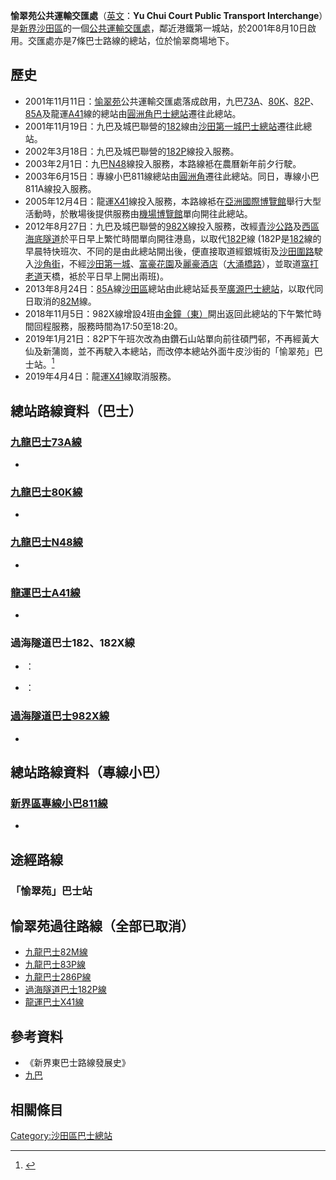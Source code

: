{{Infobox HK Bus terminus 
| image= Yu Chui Court Public Transport Interchange.jpg
| name=愉翠苑巴士總站 <br /> Yu Chui Court Bus Terminus
| district=[[沙田區|沙田區]] 
| area=沙田第一城/石門 
| street=牛皮沙街2號 <br /> 愉翠商場地下 
| opendate={{start date and age|2001|8|10}}
| terminate=[[九巴|九巴]] <br /> [[九龍巴士73A線|73A]]、[[九龍巴士80K線|80K]]、[[九龍巴士N48線|N48]] <br/> [[過海隧道巴士|過海隧道巴士]] <br /> [[過海隧道巴士182線|182、182X]]、[[過海隧道巴士982X線|982X]]<br/> [[龍運|龍運]] <br /> [[龍運巴士A41線|A41]]  
| via=[[九巴|九巴]] <br /> [[九龍巴士49X線|49X]]、[[九龍巴士82P線|82P]]、[[九龍巴士82X線|82X]]、[[九龍巴士83K線|83K]]、[[九龍巴士84M線|84M]]、<br />[[九龍巴士85A線|85A]]、[[九龍巴士86線|86]]、[[九龍巴士89X線|89X]]、[[九龍巴士281A線|281A]]、[[過海隧道巴士N182線|N182]] <br /> [[龍運|龍運]]<br />[[龍運巴士NA41線|NA41]]  
| feeder= [[港鐵|港鐵]][[馬鞍山綫|馬鞍山綫]] [[第一城站|第一城站]] D出口 <br/> [[專線小巴|專線小巴]] <br /> [[新界區專線小巴804線|804]]、808、811線
| nearbystreets=牛皮沙街、插桅杆街等
| nearbysights=[[愉翠苑|愉翠苑]]、愉翠商場、[[香港恒生大學|香港恒生大學]]、[[香港駕駛學院|香港駕駛學院]]等
| notes= 
| alternative= 
| bgcolor=GREEN 
| fontcolor=white }}

'''愉翠苑公共運輸交匯處'''（[[英文|英文]]：'''Yu Chui Court Public Transport Interchange'''）是[[新界|新界]][[沙田區|沙田區]]的一個[[公共運輸交匯處|公共運輸交匯處]]，鄰近港鐵第一城站，於2001年8月10日啟用。交匯處亦是7條巴士路線的總站，位於愉翠商場地下。

==歷史==
*2001年11月11日：[[愉翠苑|愉翠苑]]公共運輸交匯處落成啟用，九巴[[九龍巴士73A線|73A]]、[[九龍巴士80K線|80K]]、[[九龍巴士82P線|82P]]、[[九龍巴士85A線|85A]]及龍運[[龍運巴士A41線|A41]]線的總站由[[圓洲角巴士總站|圓洲角巴士總站]]遷往此總站。
*2001年11月19日：九巴及城巴聯營的[[過海隧道巴士182線|182]]線由[[沙田第一城巴士總站|沙田第一城巴士總站]]遷往此總站。
*2002年3月18日：九巴及城巴聯營的[[過海隧道巴士182P線|182P]]線投入服務。
*2003年2月1日：九巴[[九龍巴士N48線|N48]]線投入服務，本路線袛在農曆新年前夕行駛。
*2003年6月15日：專線小巴811線總站由[[圓洲角巴士總站|圓洲角]]遷往此總站。同日，專線小巴811A線投入服務。
*2005年12月4日：龍運[[龍運巴士X41線|X41]]線投入服務，本路線袛在[[亞洲國際博覽館|亞洲國際博覽館]]舉行大型活動時，於散場後提供服務由[[亞洲國際博覽館|機場博覽館]]單向開往此總站。
*2012年8月27日：九巴及城巴聯營的[[過海隧道巴士982X線|982X]]線投入服務，改經[[青沙公路|青沙公路]]及[[西區海底隧道|西區海底隧道]]於平日早上繁忙時間單向開往港島，以取代[[過海隧道巴士182P線|182P]]線 (182P是[[過海隧道巴士182線|182]]線的早晨特快班次、不同的是由此總站開出後，便直接取道經銀城街及[[沙田圍路|沙田圍路]]駛入[[沙角街|沙角街]]，不經[[沙田第一城|沙田第一城]]、[[富豪花園|富豪花園]]及[[麗豪酒店|麗豪酒店]]（[[大涌橋路|大涌橋路]]），並取道[[窩打老道|窩打老道]]天橋，袛於平日早上開出兩班)。
*2013年8月24日：[[九龍巴士85A線|85A]]線[[沙田區|沙田區]]總站由此總站延長至[[廣源巴士總站|廣源巴士總站]]，以取代同日取消的[[九龍巴士82M線|82M]]線。
*2018年11月5日：982X線增設4班由[[金鐘（東）巴士總站|金鐘（東）]]開出返回此總站的下午繁忙時間回程服務，服務時間為17:50至18:20。
*2019年1月21日：82P下午班次改為由鑽石山站單向前往碩門邨，不再經黃大仙及新蒲崗，並不再駛入本總站，而改停本總站外面牛皮沙街的「愉翠苑」巴士站。<ref>{{Cite web |url=http://search.kmb.hk/KMBWebSite/AnnouncementPicture.ashx?url=1547628499_4181_0.pdf |title=82P服務延長至碩門邨為終點站 |access-date=2019-11-05 |archive-url=https://web.archive.org/web/20190116200651/http://search.kmb.hk/KMBWebSite/AnnouncementPicture.ashx?url=1547628499_4181_0.pdf |archive-date=2019-01-16 |dead-url=yes }}</ref>
*2019年4月4日：龍運[[龍運巴士X41線|X41]]線取消服務。

==總站路線資料（巴士）==
===[[九龍巴士73A線|九龍巴士73A線]]===
*{{HK Bus Route KLNT|73A|inline}}

===[[九龍巴士80K線|九龍巴士80K線]]===
*{{HK Bus Route KLNT|80K|inline}}

===[[九龍巴士N48線|九龍巴士N48線]]===
*{{HK Bus Route KLNT|N48|inline}}

===[[龍運巴士A41線|龍運巴士A41線]]===
*{{HK Bus Route Lantau|A41|inline}}

===過海隧道巴士182、182X線===
*{{CHT|182}}：{{HK Bus Route Cross Harbour|182|inline}}
*{{CHT|182X}}：{{HK Bus Route Cross Harbour|182X|inline}}

===[[過海隧道巴士982X線|過海隧道巴士982X線]]===
*{{HK Bus Route Cross Harbour|982X|inline}}

==總站路線資料（專線小巴）==
===[[新界區專線小巴811線|新界區專線小巴811線]]===
*{{HK MiniBus Route NT Show:811|format=inline}}

==途經路線==
===「愉翠苑」巴士站===
{{九龍新界巴士簡單列表|49X|82C|82P|82X|83K|84M|85A|86|89S|89X|240X|281A|N283}}
{{過海隧道巴士簡單列表|N182|682B}}
{{大嶼山巴士簡單列表|NA41}}
{{新界專線小巴簡單列表|65A|65K|65S|804|808|808P}}

==愉翠苑過往路線（全部已取消）==
* [[九龍巴士82M線|九龍巴士82M線]]
* [[九龍巴士83P線|九龍巴士83P線]]
* [[九龍巴士286P線|九龍巴士286P線]]
* [[過海隧道巴士182P線|過海隧道巴士182P線]]
* [[龍運巴士X41線|龍運巴士X41線]]

==參考資料==
*《新界東巴士路線發展史》
*[http://www.kmb.hk/ 九巴] {{Wayback|url=http://www.kmb.hk/ |date=20121206050156 }}
{{REFLIST}}

==相關條目==
{{香港沙田區巴士總站列表}}

[[Category:沙田區巴士總站|Category:沙田區巴士總站]]